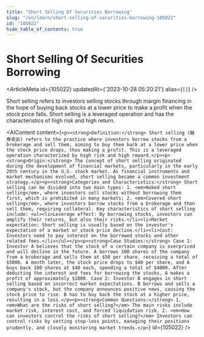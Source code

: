```yaml
---
title: "Short Selling Of Securities Borrowing"
slug: "/en/learn/short-selling-of-securities-borrowing-105022"
id: "105022"
hide_table_of_contents: true
---
```



# Short Selling Of Securities Borrowing

<ArticleMeta id={105022} updatedAt={'2023-10-28 05:20:21'} alias={`[]`} />
<div className='border-solid border-b border-t-0 my-4 border-[var(--ifm-color-gray-300)]' />

Short selling refers to investors selling stocks through margin financing in the hope of buying back stocks at a lower price to make a profit when the stock price falls. Short selling is a leveraged operation and has the characteristics of high risk and high return.

<AIContent content={`<p><strong>Definition:</strong> Short selling (融券卖出) refers to the practice where investors borrow stocks from a brokerage and sell them, aiming to buy them back at a lower price when the stock price drops, thus making a profit. This is a leveraged operation characterized by high risk and high reward.</p><p><strong>Origin:</strong> The concept of short selling originated during the development of financial markets, particularly in the early 20th century in the U.S. stock market. As financial instruments and market mechanisms evolved, short selling became a common investment strategy.</p><p><strong>Categories and Characteristics:</strong> Short selling can be divided into two main types: 1. <em>Naked short selling</em>, where investors sell stocks without borrowing them first, which is prohibited in many markets; 2. <em>Covered short selling</em>, where investors borrow stocks from a brokerage and then sell them, requiring collateral. Key characteristics of short selling include: <ul><li>Leverage effect: By borrowing stocks, investors can amplify their returns, but also their risks.</li><li>Market expectation: Short selling is usually based on the investor's expectation of a market or stock price decline.</li><li>Cost: Investors need to pay interest on the borrowed stocks and other related fees.</li></ul></p><p><strong>Case Studies:</strong> Case 1: Investor A believes that the stock of a certain company is overpriced and will decline in the future. A borrows 100 shares of the company from a brokerage and sells them at $50 per share, receiving a total of $5000. A month later, the stock price drops to $40 per share, and A buys back 100 shares at $40 each, spending a total of $4000. After deducting the interest and fees for borrowing the stocks, A makes a profit of approximately $1000. Case 2: Investor B engages in short selling based on incorrect market expectations. B borrows and sells a company's stock, but the company announces positive news, causing the stock price to rise. B has to buy back the stock at a higher price, resulting in a loss.</p><p><strong>Common Questions:</strong> 1. <em>What are the risks of short selling?</em> The main risks include market risk, interest cost, and forced liquidation risk. 2. <em>How can investors control the risks of short selling?</em> Investors can control risks by setting stop-loss points, managing their positions prudently, and closely monitoring market trends.</p>`} id={105022} />
